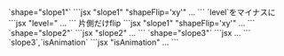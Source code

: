 

<Preview>
	<PreviewTitle>`shape="slope1"`</PreviewTitle>
	<PreviewArea resize p='5'>
		<Box>
			<ShapeDivider shape='slope1' shapeFlip='xy' c='gray'/>
			<Box hasGutter py='50'>
				<DammyText length='l' />
			</Box>
			<ShapeDivider shape='slope1' c='gray'/>
		</Box>
	</PreviewArea>
	<PreviewCode>
		```jsx "slope1" "shapeFlip='xy'"
		<Box>
			<ShapeDivider shape='slope1' shapeFlip='xy' c='gray'/>
			<Box hasGutter py='50'>...</Box>
			<ShapeDivider shape='slope1' c='gray'/>
		</Box>
		```
	</PreviewCode>
</Preview>


<Preview>
	<PreviewTitle>`level`をマイナスに</PreviewTitle>
	<PreviewArea resize p='5'>
		<Box>
			<ShapeDivider shape='slope1' shapeFlip='xy' level={-3} c='gray'/>
			<Box hasGutter py='50'>
				<DammyText length='l' />
			</Box>
			<ShapeDivider shape='slope1' level={-3} c='gray'/>
		</Box>
	</PreviewArea>
	<PreviewCode>
		```jsx "level="
		<Box>
			<ShapeDivider shape='slope1' shapeFlip='xy' level={-3} c='gray'/>
			<Box hasGutter py='50'>...</Box>
			<ShapeDivider shape='slope1' level={-3} c='gray'/>
		</Box>
		```
	</PreviewCode>
</Preview>


<Preview>
	<PreviewTitle>片側だけflip</PreviewTitle>
	<PreviewArea resize p='5'>
		<Box bgc='base-3'>
			<ShapeDivider shape='slope1' shapeFlip='y' c='base'/>
			<Box hasGutter py='50'>
				<DammyText length='l' />
			</Box>
			<ShapeDivider shape='slope1' c='base'/>
		</Box>
	</PreviewArea>
	<PreviewCode>
		```jsx "slope1" "shapeFlip='xy'"
		<Box bgc='base-3'>
			<ShapeDivider shape='slope1' shapeFlip='y' c='base'/>
			<Box hasGutter py='50'>...</Box>
			<ShapeDivider shape='slope1' c='gray'/>
		</Box>
		```
	</PreviewCode>
</Preview>


<Preview>
	<PreviewTitle>`shape="slope2"`</PreviewTitle>
	<PreviewArea resize p='5'>
		<Box>
			<ShapeDivider shape='slope2' shapeFlip='xy' c='gray'/>
			<Box hasGutter py='50'>
				<DammyText length='l' />
			</Box>
			<ShapeDivider shape='slope2' c='gray' />
		</Box>
	</PreviewArea>
	<PreviewCode>
		```jsx "slope2"
		<Box>
			<ShapeDivider shape='slope2' shapeFlip='xy' c='gray'/>
			<Box hasGutter py='50'>...</Box>
			<ShapeDivider shape='slope2' c='gray' />
		</Box>
		```
	</PreviewCode>
</Preview>


<Preview>
	<PreviewTitle>`shape="slope3"`</PreviewTitle>
	<PreviewArea resize p='5'>
		<Box>
			<ShapeDivider shape='slope3' shapeFlip='xy' c='gray'/>
			<Box hasGutter py='50'>
				<DammyText length='l' />
			</Box>
			<ShapeDivider shape='slope3' c='gray' />
		</Box>
	</PreviewArea>
	<PreviewCode>
		```jsx
		<Box>
			<ShapeDivider shape='slope3' shapeFlip='xy' c='gray'/>
			<Box hasGutter py='50'>...</Box>
			<ShapeDivider shape='slope3' c='gray' />
		</Box>
		```
	</PreviewCode>
</Preview>

<Preview>
	<PreviewTitle>`slope3`,`isAnimation`</PreviewTitle>
	<PreviewArea resize p='5'>
		<Box bgc='gray' c='base'>
			<ShapeDivider shape='slope3' shapeFlip='xy' isAnimation c='base'/>
			<Box hasGutter py='50'>
				<DammyText length='l' />
			</Box>
			<ShapeDivider shape='slope3' isAnimation c='base' />
		</Box>
	</PreviewArea>
	<PreviewCode>
		```jsx "isAnimation"
		<Box bgc='gray' c='base'>
			<ShapeDivider shape='slope3' shapeFlip='xy' isAnimation c='gray'/>
			<Box hasGutter py='50'>...</Box>
			<ShapeDivider shape='slope3' isAnimation c='gray' />
		</Box>
		```
	</PreviewCode>
</Preview>
